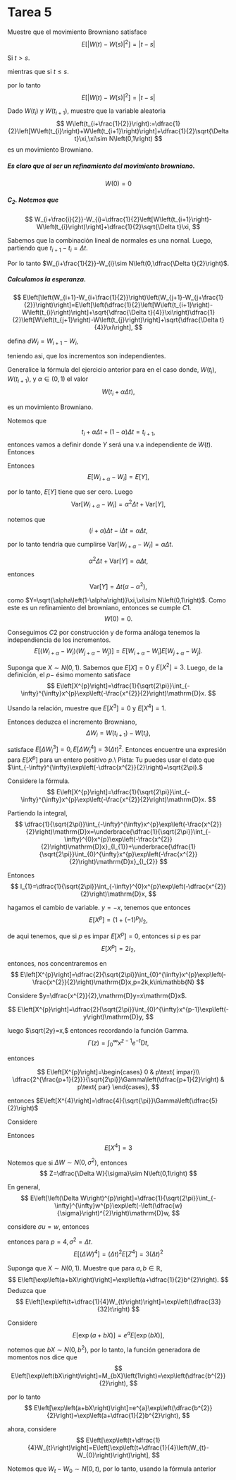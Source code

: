 \newcommand{\DEF}{:=}
\newcommand{\D}{\mathrm{D}}
\newcommand{\R}{\mathbb{R}}


# Tarea 5
::: {#exr-1}
Muestre que el movimiento Browniano satisface 
$$
E\left[\left|W\left(t\right)-W\left(s\right)\right|^{2}\right]=\left|t-s\right|
$$

:::

Si $t>s$. 
\begin{align*}
E\left[\left|W\left(t\right)-W\left(s\right)\right|^{2}\right] & =E\left[\left(W\left(t\right)-W\left(s\right)\right)^{2}\right]\\
 & =t-s,
\end{align*}

mientras que si $t\leq s$. 
\begin{align*}
E\left[\left(W\left(t\right)-W\left(s\right)\right)^{2}\right] & =E\left[\left(W\left(s\right)-W\left(t\right)\right)^{2}\right]\\
 & =s-t,
\end{align*}

por lo tanto 
$$
E\left[\left|W\left(t\right)-W\left(s\right)\right|^{2}\right]=\left|t-s\right|
$$


::: {#exr-1}

Dado $W\left(t_{i}\right)$ y $W\left(t_{i+1}\right)$, muestre que
la variable aleatoria 
$$
W\left(t_{i+\frac{1}{2}}\right)\DEF\dfrac{1}{2}\left[W\left(t_{i}\right)+W\left(t_{i+1}\right)\right]+\dfrac{1}{2}\sqrt{\Delta t}\xi,\xi\sim N\left(0,1\right)
$$
es un movimiento Browniano.

:::

##### Es claro que al ser un refinamiento del movimiento browniano. 

$$
W\left(0\right)=0
$$


##### $C_{2}$. Notemos que 
$$
W_{i+\frac{i}{2}}-W_{i}=\dfrac{1}{2}\left[W\left(t_{i+1}\right)-W\left(t_{i}\right)\right]+\dfrac{1}{2}\sqrt{\Delta t}\xi,
$$


Sabemos que la combinación lineal de normales es una nornal. Luego,
partiendo que $t_{i+1}-t_{i}=\Delta t$.
\begin{align*}
E\left[W_{i+\frac{i}{2}}-W_{i}\right] & =0,\\
\text{Var}\left[W_{i+\frac{i}{2}}-W_{i}\right] & =\dfrac{1}{4}\Delta t+\dfrac{1}{4}\Delta t=\dfrac{1}{2}\Delta t,
\end{align*}

Por lo tanto $W_{i+\frac{1}{2}}-W_{i}\sim N\left(0,\dfrac{\Delta t}{2}\right)$. 

##### Calculamos la esperanza.

$$
E\left[\left(W_{i+1}-W_{i+\frac{1}{2}}\right)\left(W_{j+1}-W_{j+\frac{1}{2}}\right)\right]=E\left[\left(\dfrac{1}{2}\left[W\left(t_{i+1}\right)-W\left(t_{i}\right)\right]+\sqrt{\dfrac{\Delta t}{4}}\xi\right)\dfrac{1}{2}\left[W\left(t_{j+1}\right)-W\left(t_{j}\right)\right]+\sqrt{\dfrac{\Delta t}{4}}\xi\right],
$$

defina $dW_{i}=W_{i+1}-W_{i},$

\begin{align*}
E\left[\left(W_{i+1}-W_{i+\frac{1}{2}}\right)\left(W_{j+1}-W_{j+\frac{1}{2}}\right)\right] & =E\left[\left(\dfrac{1}{2}dW_{i}+\sqrt{\dfrac{\Delta t}{4}}\xi\right)\left(\dfrac{1}{2}dW_{j}+\sqrt{\dfrac{\Delta t}{4}}\xi\right)\right]\\
 & =E\left[\dfrac{1}{4}dW_{i}dW_{j}+\dfrac{1}{2}dW_{i}\sqrt{\dfrac{\Delta t}{4}}\xi+\dfrac{1}{2}dW_{j}\sqrt{\dfrac{\Delta t}{4}}\xi+\left(\sqrt{\dfrac{\Delta t}{4}}\xi\right)^{2}\right]\\
dW_{i},dW_{j}\text{ son independientes} & =\left(E\left[\dfrac{1}{2}dW_{i}\right]\right)\left(E\left[\dfrac{1}{2}dW_{j}\right]\right)+E\left[\dfrac{1}{2}dW_{i}\right]\sqrt{\dfrac{\Delta t}{4}}E\left[\xi\right]\\
 & +E\left[\dfrac{1}{2}dW_{j}\right]\sqrt{\dfrac{\Delta t}{4}}E\left[\xi\right]+\dfrac{\Delta t}{4}\left(E\left[\xi\right]\right)^{2}\\
 & =\left(E\left[\dfrac{1}{2}dW_{i}\right]\right)\left(E\left[\dfrac{1}{2}dW_{j}+\sqrt{\dfrac{\Delta t}{4}}\xi\right]\right)+E\left[\dfrac{1}{2}dW_{j}\right]\sqrt{\dfrac{\Delta t}{4}}E\left[\xi\right]+\dfrac{\Delta t}{4}\left(E\left[\xi\right]\right)^{2}\\
 & =\left(E\left[\dfrac{1}{2}dW_{i}\right]\right)\left(E\left[\left(W_{j+1}-W_{j+\frac{1}{2}}\right)\right]\right)+E\left[\dfrac{1}{2}dW_{j}\right]\sqrt{\dfrac{\Delta t}{4}}E\left[\xi\right]+\dfrac{\Delta t}{4}\left(E\left[\xi\right]\right)^{2}\\
 & =\left(E\left[\dfrac{1}{2}dW_{i}\right]\right)\left(E\left[\left(W_{j+1}-W_{j+\frac{1}{2}}\right)\right]\right)+E\left[\dfrac{1}{2}dW_{j}+\sqrt{\dfrac{\Delta t}{4}}\xi\right]\sqrt{\dfrac{\Delta t}{4}}E\left[\xi\right]\\
 & =\left(E\left[\dfrac{1}{2}dW_{i}\right]\right)\left(E\left[\left(W_{j+1}-W_{j+\frac{1}{2}}\right)\right]\right)+E\left[\left(W_{j+1}-W_{j+\frac{1}{2}}\right)\right]\sqrt{\dfrac{\Delta t}{4}}E\left[\xi\right]\\
 & =E\left[\left(W_{i+1}-W_{i+\frac{1}{2}}\right)\right]E\left[\left(W_{j+1}-W_{j+\frac{1}{2}}\right)\right],
\end{align*}
teniendo asi, que los incrementos son independientes. 

::: {#exr-1}
Generalice la fórmula del ejercicio anterior para en el caso donde,
$W\left(t_{i}\right),W\left(t_{i+1}\right),$ y $\alpha\in\left(0,1\right)$
el valor 
$$
W\left(t_{i}+\alpha\Delta t\right),
$$

es un movimiento Browniano. 
:::

Notemos que 
$$
t_{i}+\alpha\Delta t+\left(1-\alpha\right)\Delta t=t_{i+1},
$$
 entonces vamos a definir 
\begin{align*}
W_{i+\alpha} & =W\left(t_{i}+\alpha\Delta t\right)\\
 & =\left(1-\alpha\right)W_{i}+\alpha W_{i+1}+Y,
\end{align*}
donde $Y$ será una v.a independiente de $W\left(t\right)$. Entonces
\begin{align*}
W_{i+\alpha}-W_{i} & =\left(1-\alpha\right)W_{i}+\alpha W_{i+1}+Y-W_{i}\\
 & =\alpha\left(W_{i+1}-W_{i}\right)+Y\\
 & =\alpha\left(W_{i+1}-W_{i}\right)+Y.
\end{align*}

Entonces 
$$
E\left[W_{i+\alpha}-W_{i}\right]=E\left[Y\right],
$$

por lo tanto, $E\left[Y\right]$ tiene que ser cero. Luego 
$$
\text{Var}\left[W_{i+\alpha}-W_{i}\right]=\alpha^{2}\Delta t+\text{Var}\left[Y\right],
$$

notemos que 
$$
\left(i+\alpha\right)\Delta t-i\Delta t=\alpha\Delta t,
$$

por lo tanto tendría que cumplirse $\text{Var}\left[W_{i+\alpha}-W_{i}\right]=\alpha\Delta t$. 

$$
\alpha^{2}\Delta t+\text{Var}\left[Y\right]=\alpha\Delta t,
$$

entonces 
$$
\text{Var}\left[Y\right]=\Delta t\left(\alpha-\alpha^{2}\right),
$$

como $Y=\sqrt{\alpha\left(1-\alpha\right)}\xi,\xi\sim N\left(0,1\right)$. Como este es un refinamiento del browniano, entonces se cumple $C1$.
$$
W\left(0\right)=0.
$$

Conseguimos $C2$ por construcción y de forma análoga tenemos la independiencia
de los incrementos. 
$$
E\left[\left(W_{i+\alpha}-W_{i}\right)\left(W_{j+\alpha}-W_{j}\right)\right]=E\left[W_{i+\alpha}-W_{i}\right]E\left[W_{j+\alpha}-W_{j}\right].
$$


::: {#exr-1}
Suponga que $X\sim N\left(0,1\right)$. Sabemos que $E\left[X\right]=0$
y $E\left[X^{2}\right]=3$. Luego, de la definición, el $p-$ ésimo
momento satisface 
$$
E\left[X^{p}\right]=\dfrac{1}{\sqrt{2\pi}}\int_{-\infty}^{\infty}x^{p}\exp\left(-\frac{x^{2}}{2}\right)\D x.
$$

Usando la relación, muestre que $E\left[X^{3}\right]=0$ y $E\left[X^{4}\right]=1$.

Entonces deduzca el incremento Browniano, 
$$
\Delta W_{i}=W\left(t_{i+1}\right)-W\left(t_{i}\right),
$$

satisface $E\left[\Delta W_{i}^{3}\right]=0,E\left[\Delta W_{i}^{4}\right]=3\left(\Delta t\right)^{2}$.
Entonces encuentre una expresión para $E\left[X^{p}\right]$ para
un entero positivo $p$.\\
Pista: Tu puedes usar el dato que $\int_{-\infty}^{\infty}\exp\left(-\dfrac{x^{2}}{2}\right)=\sqrt{2\pi}.$
:::

Considere la fórmula. 
$$
E\left[X^{p}\right]=\dfrac{1}{\sqrt{2\pi}}\int_{-\infty}^{\infty}x^{p}\exp\left(-\frac{x^{2}}{2}\right)\D x.
$$

Partiendo la integral, 
$$
\dfrac{1}{\sqrt{2\pi}}\int_{-\infty}^{\infty}x^{p}\exp\left(-\frac{x^{2}}{2}\right)\D x=\underbrace{\dfrac{1}{\sqrt{2\pi}}\int_{-\infty}^{0}x^{p}\exp\left(-\frac{x^{2}}{2}\right)\D x}_{I_{1}}+\underbrace{\dfrac{1}{\sqrt{2\pi}}\int_{0}^{\infty}x^{p}\exp\left(-\frac{x^{2}}{2}\right)\D x}_{I_{2}}
$$

Entonces 
$$
I_{1}=\dfrac{1}{\sqrt{2\pi}}\int_{-\infty}^{0}x^{p}\exp\left(-\dfrac{x^{2}}{2}\right)\D x,
$$

hagamos el cambio de variable. $y=-x,$ tenemos que 
\begin{align*}
I_{1} & =\dfrac{1}{\sqrt{2\pi}}\int_{\infty}^{0}-\left(-y\right)^{p}\exp\left(-\dfrac{y^{2}}{2}\right)\D y\\
 & =\dfrac{\left(-1\right)^{p}}{\sqrt{2\pi}}\int_{0}^{\infty}y^{p}\exp\left(-\dfrac{y^{2}}{2}\right)\D y=I_{2}\left(-1\right)^{p},
\end{align*}
entonces 
$$
E\left[X^{p}\right]=\left(1+\left(-1\right)^{p}\right)I_{2},
$$

de aqui tenemos, que si $p$ es impar $E\left[X^{p}\right]=0,$ entonces si $p$ es par 
$$
E\left[X^{p}\right]=2I_{2},
$$

entonces, nos concentraremos en 
$$
E\left[X^{p}\right]=\dfrac{2}{\sqrt{2\pi}}\int_{0}^{\infty}x^{p}\exp\left(-\frac{x^{2}}{2}\right)\D x,p=2k,k\in\mathbb{N}
$$

Considere $y=\dfrac{x^{2}}{2},\D y=x\D x$.

$$
E\left[X^{p}\right]=\dfrac{2}{\sqrt{2\pi}}\int_{0}^{\infty}x^{p-1}\exp\left(-y\right)\D y,
$$

luego $\sqrt{2y}=x,$ entonces 
\begin{align*}
E\left[X^{p}\right] & =\dfrac{2}{\sqrt{2\pi}}\int_{0}^{\infty}\left(\sqrt{2y}\right)^{p-1}\exp\left(-y\right)\D y\\
 & =\dfrac{2\left(\sqrt{2}\right)^{p-1}}{\sqrt{2\pi}}\int_{0}^{\infty}y^{\frac{p-1}{2}}\exp\left(-y\right)\D y\\
 & =\dfrac{2\left(\sqrt{2}\right)^{p-1}}{\sqrt{2\pi}}\int_{0}^{\infty}y^{\frac{p+1}{2}-1}\exp\left(-y\right)\D y,
\end{align*}
recordando la función Gamma. 
$$
\Gamma\left(z\right)=\int_{0}^{\infty}x^{z-1}e^{-t}\D t,
$$

entonces 

$$
E\left[X^{p}\right]=\begin{cases}
0 & p\text{ impar}\\
\dfrac{2^{\frac{p+1}{2}}}{\sqrt{2\pi}}\Gamma\left(\dfrac{p+1}{2}\right) & p\text{ par}
\end{cases},
$$

entonces $E\left[X^{4}\right]=\dfrac{4}{\sqrt{\pi}}\Gamma\left(\dfrac{5}{2}\right)$

\begin{align*}
\Gamma\left(\dfrac{5}{2}\right) & =\int_{0}^{\infty}x^{\frac{3}{2}}e^{-x}\D x.
\end{align*}

Considere 
\begin{align*}
u=x^{3/2} & \D v=e^{-x}\D x\\
\D u=\dfrac{3}{2}x^{1/2} & v=-e^{-x},
\end{align*}

\begin{align*}
\Gamma\left(\dfrac{5}{2}\right) & =\left[-x^{3/2}e^{-x}\right]+\dfrac{3}{2}\int_{0}^{\infty}x^{1/2}e^{-x}\D x\\
 & =\dfrac{3}{2}\dfrac{\sqrt{\pi}}{2}.
\end{align*}

Entonces 
$$
E\left[X^{4}\right]=3
$$

Notemos que si $\Delta W\sim N\left(0,\sigma^{2}\right)$, entonces
$$
Z=\dfrac{\Delta W}{\sigma}\sim N\left(0,1\right)
$$

En general, 
$$
E\left[\left(\Delta W\right)^{p}\right]=\dfrac{1}{\sqrt{2\pi}}\int_{-\infty}^{\infty}w^{p}\exp\left(-\left(\dfrac{w}{\sigma}\right)^{2}\right)\D w,
$$

considere $\sigma u=w$, entonces 
\begin{align*}
E\left[\left(\Delta W\right)^{p}\right] & =\sigma^{p}\left[\dfrac{1}{\sqrt{2\pi}}\int_{-\infty}^{\infty}u^{p}\exp\left(-u^{2}\right)\D w\right],\\
 & =\sigma^{p}E\left[Z^{p}\right],
\end{align*}

entonces para $p=4,\sigma^{2}=\Delta t$. 
$$
E\left[\left(\Delta W\right)^{4}\right]=\left(\Delta t\right)^{2}E\left[Z^{4}\right]=3\left(\Delta t\right)^{2}
$$


::: {#exr-1}
Suponga que $X\sim N\left(0,1\right)$. Muestre que para $a,b\in\R$,
$$
E\left[\exp\left(a+bX\right)\right]=\exp\left(a+\dfrac{1}{2}b^{2}\right).
$$
Deduzca que 
$$
E\left[\exp\left(t+\dfrac{1}{4}W_{t}\right)\right]=\exp\left(\dfrac{33}{32}t\right)
$$

:::

Considere 
$$
E\left[\exp\left(a+bX\right)\right]=e^{a}E\left[\exp\left(bX\right)\right],
$$

notemos que $bX\sim N\left(0,b^{2}\right),$ por lo tanto, la función
generadora de momentos nos dice que 
$$
E\left[\exp\left(bX\right)\right]=M_{bX}\left(1\right)=\exp\left(\dfrac{b^{2}}{2}\right),
$$

por lo tanto 
$$
E\left[\exp\left(a+bX\right)\right]=e^{a}\exp\left(\dfrac{b^{2}}{2}\right)=\exp\left(a+\dfrac{1}{2}b^{2}\right),
$$

ahora, considere 
$$
E\left[\exp\left(t+\dfrac{1}{4}W_{t}\right)\right]=E\left[\exp\left(t+\dfrac{1}{4}\left(W_{t}-W_{0}\right)\right)\right],
$$

Notemos que $W_{t}-W_{0}\sim N\left(0,t\right),$ por lo tanto, usando
la fórmula anterior 

\begin{align*}
E\left[\exp\left(t+\dfrac{1}{4}\left(W_{t}-W_{0}\right)\right)\right] & =\exp\left(t+\dfrac{1}{4}\left(\sqrt{t}X\right)\right),X\sim N\left(0,1\right)\\
 & =\exp\left(t+\left(\dfrac{1}{4}\sqrt{t}\right)X\right)=\exp\left(t+\dfrac{t}{32}\right)\\
 & =\exp\left(\dfrac{33}{32}t\right)
\end{align*}
